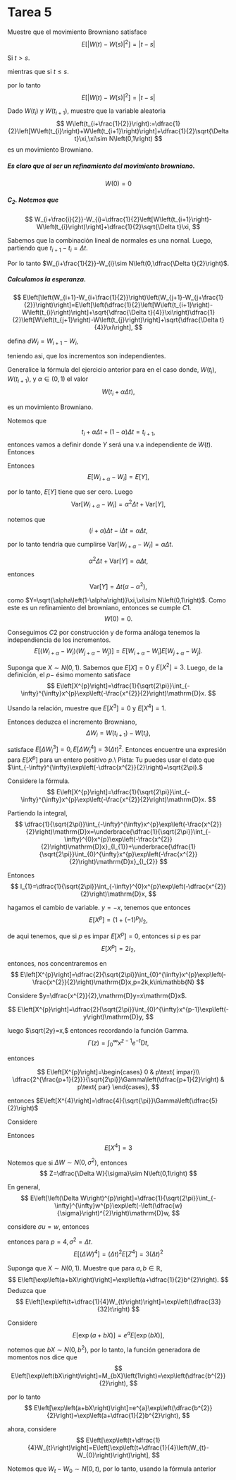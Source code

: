 \newcommand{\DEF}{:=}
\newcommand{\D}{\mathrm{D}}
\newcommand{\R}{\mathbb{R}}


# Tarea 5
::: {#exr-1}
Muestre que el movimiento Browniano satisface 
$$
E\left[\left|W\left(t\right)-W\left(s\right)\right|^{2}\right]=\left|t-s\right|
$$

:::

Si $t>s$. 
\begin{align*}
E\left[\left|W\left(t\right)-W\left(s\right)\right|^{2}\right] & =E\left[\left(W\left(t\right)-W\left(s\right)\right)^{2}\right]\\
 & =t-s,
\end{align*}

mientras que si $t\leq s$. 
\begin{align*}
E\left[\left(W\left(t\right)-W\left(s\right)\right)^{2}\right] & =E\left[\left(W\left(s\right)-W\left(t\right)\right)^{2}\right]\\
 & =s-t,
\end{align*}

por lo tanto 
$$
E\left[\left|W\left(t\right)-W\left(s\right)\right|^{2}\right]=\left|t-s\right|
$$


::: {#exr-1}

Dado $W\left(t_{i}\right)$ y $W\left(t_{i+1}\right)$, muestre que
la variable aleatoria 
$$
W\left(t_{i+\frac{1}{2}}\right)\DEF\dfrac{1}{2}\left[W\left(t_{i}\right)+W\left(t_{i+1}\right)\right]+\dfrac{1}{2}\sqrt{\Delta t}\xi,\xi\sim N\left(0,1\right)
$$
es un movimiento Browniano.

:::

##### Es claro que al ser un refinamiento del movimiento browniano. 

$$
W\left(0\right)=0
$$


##### $C_{2}$. Notemos que 
$$
W_{i+\frac{i}{2}}-W_{i}=\dfrac{1}{2}\left[W\left(t_{i+1}\right)-W\left(t_{i}\right)\right]+\dfrac{1}{2}\sqrt{\Delta t}\xi,
$$


Sabemos que la combinación lineal de normales es una nornal. Luego,
partiendo que $t_{i+1}-t_{i}=\Delta t$.
\begin{align*}
E\left[W_{i+\frac{i}{2}}-W_{i}\right] & =0,\\
\text{Var}\left[W_{i+\frac{i}{2}}-W_{i}\right] & =\dfrac{1}{4}\Delta t+\dfrac{1}{4}\Delta t=\dfrac{1}{2}\Delta t,
\end{align*}

Por lo tanto $W_{i+\frac{1}{2}}-W_{i}\sim N\left(0,\dfrac{\Delta t}{2}\right)$. 

##### Calculamos la esperanza.

$$
E\left[\left(W_{i+1}-W_{i+\frac{1}{2}}\right)\left(W_{j+1}-W_{j+\frac{1}{2}}\right)\right]=E\left[\left(\dfrac{1}{2}\left[W\left(t_{i+1}\right)-W\left(t_{i}\right)\right]+\sqrt{\dfrac{\Delta t}{4}}\xi\right)\dfrac{1}{2}\left[W\left(t_{j+1}\right)-W\left(t_{j}\right)\right]+\sqrt{\dfrac{\Delta t}{4}}\xi\right],
$$

defina $dW_{i}=W_{i+1}-W_{i},$

\begin{align*}
E\left[\left(W_{i+1}-W_{i+\frac{1}{2}}\right)\left(W_{j+1}-W_{j+\frac{1}{2}}\right)\right] & =E\left[\left(\dfrac{1}{2}dW_{i}+\sqrt{\dfrac{\Delta t}{4}}\xi\right)\left(\dfrac{1}{2}dW_{j}+\sqrt{\dfrac{\Delta t}{4}}\xi\right)\right]\\
 & =E\left[\dfrac{1}{4}dW_{i}dW_{j}+\dfrac{1}{2}dW_{i}\sqrt{\dfrac{\Delta t}{4}}\xi+\dfrac{1}{2}dW_{j}\sqrt{\dfrac{\Delta t}{4}}\xi+\left(\sqrt{\dfrac{\Delta t}{4}}\xi\right)^{2}\right]\\
dW_{i},dW_{j}\text{ son independientes} & =\left(E\left[\dfrac{1}{2}dW_{i}\right]\right)\left(E\left[\dfrac{1}{2}dW_{j}\right]\right)+E\left[\dfrac{1}{2}dW_{i}\right]\sqrt{\dfrac{\Delta t}{4}}E\left[\xi\right]\\
 & +E\left[\dfrac{1}{2}dW_{j}\right]\sqrt{\dfrac{\Delta t}{4}}E\left[\xi\right]+\dfrac{\Delta t}{4}\left(E\left[\xi\right]\right)^{2}\\
 & =\left(E\left[\dfrac{1}{2}dW_{i}\right]\right)\left(E\left[\dfrac{1}{2}dW_{j}+\sqrt{\dfrac{\Delta t}{4}}\xi\right]\right)+E\left[\dfrac{1}{2}dW_{j}\right]\sqrt{\dfrac{\Delta t}{4}}E\left[\xi\right]+\dfrac{\Delta t}{4}\left(E\left[\xi\right]\right)^{2}\\
 & =\left(E\left[\dfrac{1}{2}dW_{i}\right]\right)\left(E\left[\left(W_{j+1}-W_{j+\frac{1}{2}}\right)\right]\right)+E\left[\dfrac{1}{2}dW_{j}\right]\sqrt{\dfrac{\Delta t}{4}}E\left[\xi\right]+\dfrac{\Delta t}{4}\left(E\left[\xi\right]\right)^{2}\\
 & =\left(E\left[\dfrac{1}{2}dW_{i}\right]\right)\left(E\left[\left(W_{j+1}-W_{j+\frac{1}{2}}\right)\right]\right)+E\left[\dfrac{1}{2}dW_{j}+\sqrt{\dfrac{\Delta t}{4}}\xi\right]\sqrt{\dfrac{\Delta t}{4}}E\left[\xi\right]\\
 & =\left(E\left[\dfrac{1}{2}dW_{i}\right]\right)\left(E\left[\left(W_{j+1}-W_{j+\frac{1}{2}}\right)\right]\right)+E\left[\left(W_{j+1}-W_{j+\frac{1}{2}}\right)\right]\sqrt{\dfrac{\Delta t}{4}}E\left[\xi\right]\\
 & =E\left[\left(W_{i+1}-W_{i+\frac{1}{2}}\right)\right]E\left[\left(W_{j+1}-W_{j+\frac{1}{2}}\right)\right],
\end{align*}
teniendo asi, que los incrementos son independientes. 

::: {#exr-1}
Generalice la fórmula del ejercicio anterior para en el caso donde,
$W\left(t_{i}\right),W\left(t_{i+1}\right),$ y $\alpha\in\left(0,1\right)$
el valor 
$$
W\left(t_{i}+\alpha\Delta t\right),
$$

es un movimiento Browniano. 
:::

Notemos que 
$$
t_{i}+\alpha\Delta t+\left(1-\alpha\right)\Delta t=t_{i+1},
$$
 entonces vamos a definir 
\begin{align*}
W_{i+\alpha} & =W\left(t_{i}+\alpha\Delta t\right)\\
 & =\left(1-\alpha\right)W_{i}+\alpha W_{i+1}+Y,
\end{align*}
donde $Y$ será una v.a independiente de $W\left(t\right)$. Entonces
\begin{align*}
W_{i+\alpha}-W_{i} & =\left(1-\alpha\right)W_{i}+\alpha W_{i+1}+Y-W_{i}\\
 & =\alpha\left(W_{i+1}-W_{i}\right)+Y\\
 & =\alpha\left(W_{i+1}-W_{i}\right)+Y.
\end{align*}

Entonces 
$$
E\left[W_{i+\alpha}-W_{i}\right]=E\left[Y\right],
$$

por lo tanto, $E\left[Y\right]$ tiene que ser cero. Luego 
$$
\text{Var}\left[W_{i+\alpha}-W_{i}\right]=\alpha^{2}\Delta t+\text{Var}\left[Y\right],
$$

notemos que 
$$
\left(i+\alpha\right)\Delta t-i\Delta t=\alpha\Delta t,
$$

por lo tanto tendría que cumplirse $\text{Var}\left[W_{i+\alpha}-W_{i}\right]=\alpha\Delta t$. 

$$
\alpha^{2}\Delta t+\text{Var}\left[Y\right]=\alpha\Delta t,
$$

entonces 
$$
\text{Var}\left[Y\right]=\Delta t\left(\alpha-\alpha^{2}\right),
$$

como $Y=\sqrt{\alpha\left(1-\alpha\right)}\xi,\xi\sim N\left(0,1\right)$. Como este es un refinamiento del browniano, entonces se cumple $C1$.
$$
W\left(0\right)=0.
$$

Conseguimos $C2$ por construcción y de forma análoga tenemos la independiencia
de los incrementos. 
$$
E\left[\left(W_{i+\alpha}-W_{i}\right)\left(W_{j+\alpha}-W_{j}\right)\right]=E\left[W_{i+\alpha}-W_{i}\right]E\left[W_{j+\alpha}-W_{j}\right].
$$


::: {#exr-1}
Suponga que $X\sim N\left(0,1\right)$. Sabemos que $E\left[X\right]=0$
y $E\left[X^{2}\right]=3$. Luego, de la definición, el $p-$ ésimo
momento satisface 
$$
E\left[X^{p}\right]=\dfrac{1}{\sqrt{2\pi}}\int_{-\infty}^{\infty}x^{p}\exp\left(-\frac{x^{2}}{2}\right)\D x.
$$

Usando la relación, muestre que $E\left[X^{3}\right]=0$ y $E\left[X^{4}\right]=1$.

Entonces deduzca el incremento Browniano, 
$$
\Delta W_{i}=W\left(t_{i+1}\right)-W\left(t_{i}\right),
$$

satisface $E\left[\Delta W_{i}^{3}\right]=0,E\left[\Delta W_{i}^{4}\right]=3\left(\Delta t\right)^{2}$.
Entonces encuentre una expresión para $E\left[X^{p}\right]$ para
un entero positivo $p$.\\
Pista: Tu puedes usar el dato que $\int_{-\infty}^{\infty}\exp\left(-\dfrac{x^{2}}{2}\right)=\sqrt{2\pi}.$
:::

Considere la fórmula. 
$$
E\left[X^{p}\right]=\dfrac{1}{\sqrt{2\pi}}\int_{-\infty}^{\infty}x^{p}\exp\left(-\frac{x^{2}}{2}\right)\D x.
$$

Partiendo la integral, 
$$
\dfrac{1}{\sqrt{2\pi}}\int_{-\infty}^{\infty}x^{p}\exp\left(-\frac{x^{2}}{2}\right)\D x=\underbrace{\dfrac{1}{\sqrt{2\pi}}\int_{-\infty}^{0}x^{p}\exp\left(-\frac{x^{2}}{2}\right)\D x}_{I_{1}}+\underbrace{\dfrac{1}{\sqrt{2\pi}}\int_{0}^{\infty}x^{p}\exp\left(-\frac{x^{2}}{2}\right)\D x}_{I_{2}}
$$

Entonces 
$$
I_{1}=\dfrac{1}{\sqrt{2\pi}}\int_{-\infty}^{0}x^{p}\exp\left(-\dfrac{x^{2}}{2}\right)\D x,
$$

hagamos el cambio de variable. $y=-x,$ tenemos que 
\begin{align*}
I_{1} & =\dfrac{1}{\sqrt{2\pi}}\int_{\infty}^{0}-\left(-y\right)^{p}\exp\left(-\dfrac{y^{2}}{2}\right)\D y\\
 & =\dfrac{\left(-1\right)^{p}}{\sqrt{2\pi}}\int_{0}^{\infty}y^{p}\exp\left(-\dfrac{y^{2}}{2}\right)\D y=I_{2}\left(-1\right)^{p},
\end{align*}
entonces 
$$
E\left[X^{p}\right]=\left(1+\left(-1\right)^{p}\right)I_{2},
$$

de aqui tenemos, que si $p$ es impar $E\left[X^{p}\right]=0,$ entonces si $p$ es par 
$$
E\left[X^{p}\right]=2I_{2},
$$

entonces, nos concentraremos en 
$$
E\left[X^{p}\right]=\dfrac{2}{\sqrt{2\pi}}\int_{0}^{\infty}x^{p}\exp\left(-\frac{x^{2}}{2}\right)\D x,p=2k,k\in\mathbb{N}
$$

Considere $y=\dfrac{x^{2}}{2},\D y=x\D x$.

$$
E\left[X^{p}\right]=\dfrac{2}{\sqrt{2\pi}}\int_{0}^{\infty}x^{p-1}\exp\left(-y\right)\D y,
$$

luego $\sqrt{2y}=x,$ entonces 
\begin{align*}
E\left[X^{p}\right] & =\dfrac{2}{\sqrt{2\pi}}\int_{0}^{\infty}\left(\sqrt{2y}\right)^{p-1}\exp\left(-y\right)\D y\\
 & =\dfrac{2\left(\sqrt{2}\right)^{p-1}}{\sqrt{2\pi}}\int_{0}^{\infty}y^{\frac{p-1}{2}}\exp\left(-y\right)\D y\\
 & =\dfrac{2\left(\sqrt{2}\right)^{p-1}}{\sqrt{2\pi}}\int_{0}^{\infty}y^{\frac{p+1}{2}-1}\exp\left(-y\right)\D y,
\end{align*}
recordando la función Gamma. 
$$
\Gamma\left(z\right)=\int_{0}^{\infty}x^{z-1}e^{-t}\D t,
$$

entonces 

$$
E\left[X^{p}\right]=\begin{cases}
0 & p\text{ impar}\\
\dfrac{2^{\frac{p+1}{2}}}{\sqrt{2\pi}}\Gamma\left(\dfrac{p+1}{2}\right) & p\text{ par}
\end{cases},
$$

entonces $E\left[X^{4}\right]=\dfrac{4}{\sqrt{\pi}}\Gamma\left(\dfrac{5}{2}\right)$

\begin{align*}
\Gamma\left(\dfrac{5}{2}\right) & =\int_{0}^{\infty}x^{\frac{3}{2}}e^{-x}\D x.
\end{align*}

Considere 
\begin{align*}
u=x^{3/2} & \D v=e^{-x}\D x\\
\D u=\dfrac{3}{2}x^{1/2} & v=-e^{-x},
\end{align*}

\begin{align*}
\Gamma\left(\dfrac{5}{2}\right) & =\left[-x^{3/2}e^{-x}\right]+\dfrac{3}{2}\int_{0}^{\infty}x^{1/2}e^{-x}\D x\\
 & =\dfrac{3}{2}\dfrac{\sqrt{\pi}}{2}.
\end{align*}

Entonces 
$$
E\left[X^{4}\right]=3
$$

Notemos que si $\Delta W\sim N\left(0,\sigma^{2}\right)$, entonces
$$
Z=\dfrac{\Delta W}{\sigma}\sim N\left(0,1\right)
$$

En general, 
$$
E\left[\left(\Delta W\right)^{p}\right]=\dfrac{1}{\sqrt{2\pi}}\int_{-\infty}^{\infty}w^{p}\exp\left(-\left(\dfrac{w}{\sigma}\right)^{2}\right)\D w,
$$

considere $\sigma u=w$, entonces 
\begin{align*}
E\left[\left(\Delta W\right)^{p}\right] & =\sigma^{p}\left[\dfrac{1}{\sqrt{2\pi}}\int_{-\infty}^{\infty}u^{p}\exp\left(-u^{2}\right)\D w\right],\\
 & =\sigma^{p}E\left[Z^{p}\right],
\end{align*}

entonces para $p=4,\sigma^{2}=\Delta t$. 
$$
E\left[\left(\Delta W\right)^{4}\right]=\left(\Delta t\right)^{2}E\left[Z^{4}\right]=3\left(\Delta t\right)^{2}
$$


::: {#exr-1}
Suponga que $X\sim N\left(0,1\right)$. Muestre que para $a,b\in\R$,
$$
E\left[\exp\left(a+bX\right)\right]=\exp\left(a+\dfrac{1}{2}b^{2}\right).
$$
Deduzca que 
$$
E\left[\exp\left(t+\dfrac{1}{4}W_{t}\right)\right]=\exp\left(\dfrac{33}{32}t\right)
$$

:::

Considere 
$$
E\left[\exp\left(a+bX\right)\right]=e^{a}E\left[\exp\left(bX\right)\right],
$$

notemos que $bX\sim N\left(0,b^{2}\right),$ por lo tanto, la función
generadora de momentos nos dice que 
$$
E\left[\exp\left(bX\right)\right]=M_{bX}\left(1\right)=\exp\left(\dfrac{b^{2}}{2}\right),
$$

por lo tanto 
$$
E\left[\exp\left(a+bX\right)\right]=e^{a}\exp\left(\dfrac{b^{2}}{2}\right)=\exp\left(a+\dfrac{1}{2}b^{2}\right),
$$

ahora, considere 
$$
E\left[\exp\left(t+\dfrac{1}{4}W_{t}\right)\right]=E\left[\exp\left(t+\dfrac{1}{4}\left(W_{t}-W_{0}\right)\right)\right],
$$

Notemos que $W_{t}-W_{0}\sim N\left(0,t\right),$ por lo tanto, usando
la fórmula anterior 

\begin{align*}
E\left[\exp\left(t+\dfrac{1}{4}\left(W_{t}-W_{0}\right)\right)\right] & =\exp\left(t+\dfrac{1}{4}\left(\sqrt{t}X\right)\right),X\sim N\left(0,1\right)\\
 & =\exp\left(t+\left(\dfrac{1}{4}\sqrt{t}\right)X\right)=\exp\left(t+\dfrac{t}{32}\right)\\
 & =\exp\left(\dfrac{33}{32}t\right)
\end{align*}
